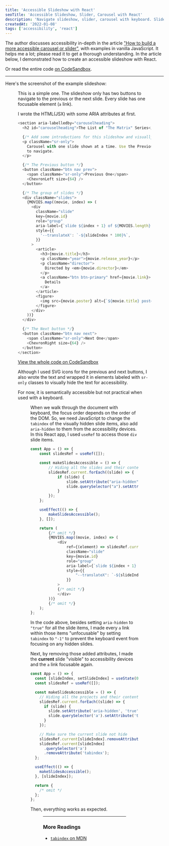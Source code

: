 ```yaml
---
title: 'Accessible Slideshow with React'
seoTitle: 'Accessible Slideshow, Slider, Carousel with React'
description: 'Navigate slideshow, slider, carousel with keyboard. Slideshow, carousel for keyboard users.'
createdAt: '2022-01-08'
tags: ['accessibility', 'react']
---
```


The author discusses accessibility in-depth in the article ["How to build a more accessible carousel or slider"](https://dev.to/jasonwebb/how-to-build-a-more-accessible-carousel-or-slider-35lp), with examples in vanilla JavaScript. It helps me a lot; please read it to get a thorough understanding. In the article below, I demonstrated how to create an accessible slideshow with React.

Or read the entire code [on CodeSandbox](https://codesandbox.io/s/accessible-slideshow-158x8).

---

Here's the screenshot of the example slideshow:

<Figure
  alt="slideshow screenshot"
  src="/img/blog/accessible-slideshow-with-react/slideshow-screenshot.png"
  width={900}
  height={600}
/>

This is a simple one. The slideshow only has two buttons to navigate to the previous or the next slide. Every slide has one focusable element (`a` link).

I wrote the HTML(JSX) with some ARIA attributes at first.

```javascript
<section aria-labelledby="carouselheading">
  <h2 id="carouselheading">The List of "The Matrix" Series</h2>

  {/* Add some introductions for this slideshow and visually hide it. */}
  <p className="sr-only">
    Carousel with one slide shown at a time. Use the Previous and Next buttons
    to navigate.
  </p>

  {/* The Previous button */}
  <button className="btn nav prev">
    <span className="sr-only">Previous One</span>
    <ChevronLeft size={64} />
  </button>

  {/* The group of slides */}
  <div className="slides">
    {MOVIES.map((movie, index) => (
      <div
        className="slide"
        key={movie.id}
        role="group"
        aria-label={`slide ${index + 1} of ${MOVIES.length}`}
        style={{
          '--translateX': `-${slideIndex * 100}%`,
        }}
      >
        <article>
          <h3>{movie.title}</h3>
          <p className="year">{movie.release_year}</p>
          <p className="director">
            Directed by <em>{movie.director}</em>
          </p>
          <a className="btn btn-primary" href={movie.link}>
            Details
          </a>
        </article>
        <figure>
          <img src={movie.poster} alt={`${movie.title} poster`} />
        </figure>
      </div>
    ))}
  </div>

  {/* The Next button */}
  <button className="btn nav next">
    <span className="sr-only">Next One</span>
    <ChevronRight size={64} />
  </button>
</section>
```

[View the whole code on CodeSandbox](https://codesandbox.io/s/accessible-slideshow-158x8)

Although I used SVG icons for the previous and next buttons, I also wrote the text and wrapped it in elements labeled with `sr-only` classes to visually hide the text for accessibility.

For now, it is semantically accessible but not practical when used with a keyboard.

<Figure
  alt="Bad slideshow screenshot"
  src="/img/blog/accessible-slideshow-with-react/bad-slider.gif"
  width={640}
  height={374}
/>

When we walk through the document with keyboard, the focus order depends on the order of the DOM. So, we need JavaScript to change the `tabindex` of the visually hidden slide items, also add `aria-hidden` to them from the accessibility devices. In this React app, I used `useRef` to access those `div` slide items.

```javascript
const App = () => {
	const slidesRef = useRef([]);

	const makeSlidesAccessible = () => {
		// Hiding all the slides and their content
		slidesRef.current.forEach((slide) => {
			if (slide) {
				slide.setAttribute("aria-hidden", "true");
				slide.querySelector("a").setAttribute("tabindex", "-1");
			}
		});
	};

	useEffect(() => {
		makeSlidesAccessible();
	}, []);

	return (
		{/* omit */}
		{MOVIES.map((movie, index) => (
			<div
				ref={(element) => slidesRef.current.push(element)}
				className="slide"
				key={movie.id}
				role="group"
				aria-label={`slide ${index + 1} of ${MOVIES.length}`}
				style={{
					"--translateX": `-${slideIndex * 100}%`
				}}
			>
			{/* omit */}
			</div>
		))}
		{/* omit */}
	);
};
```

In the code above, besides setting `aria-hidden` to `"true"` for all the slide items, I made every `a` link within those items "unfocusable" by setting `tabindex` to `"-1"` to prevent the keyboard event from focusing on any hidden slides.

Next, by removing those added attributes, I made the **current** slide "visible" to accessibility devices and the `a` link focusable again.

```javascript
const App = () => {
  const [slideIndex, setSlideIndex] = useState(0);
  const slidesRef = useRef([]);

  const makeSlidesAccessible = () => {
    // Hiding all the projects and their content
    slidesRef.current.forEach((slide) => {
      if (slide) {
        slide.setAttribute('aria-hidden', 'true');
        slide.querySelector('a').setAttribute('tabindex', '-1');
      }
    });

    // Make sure the current slide not hide
    slidesRef.current[slideIndex].removeAttribute('aria-hidden');
    slidesRef.current[slideIndex]
      .querySelector('a')
      .removeAttribute('tabindex');
  };

  useEffect(() => {
    makeSlidesAccessible();
  }, [slideIndex]);

  return {
    /* omit */
  };
};
```

Then, everything works as expected.

<Figure
  alt="Good slideshow screenshot"
  src="/img/blog/accessible-slideshow-with-react/good-slider.gif"
  width={640}
  height={433}
/>

---

### More Readings

- [`tabindex` on MDN](https://developer.mozilla.org/en-US/docs/Web/HTML/Global_attributes/tabindex)
